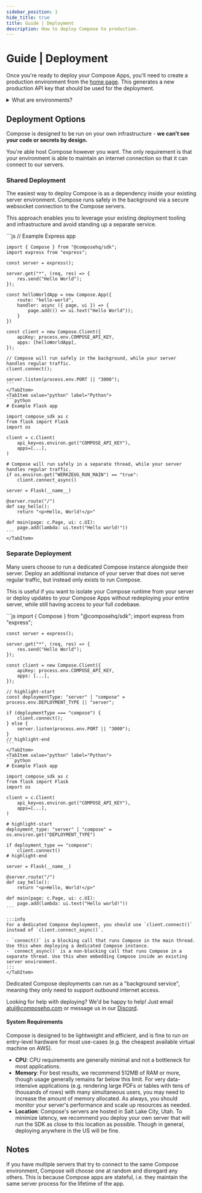 ```yaml
---
sidebar_position: 1
hide_title: true
title: Guide | Deployment
description: How to deploy Compose to production.
---
```




# Guide | Deployment

Once you're ready to deploy your Compose Apps, you'll need to create a production environment from the [home page](https://app.composehq.com/home). This generates a new production API key that should be used for the deployment.

<details>
<summary>What are environments?</summary>

Like most software, Compose Apps exist within one of two environments: **Development** and **Production**.

**Production** is for live apps to be shared with your whole organization, while **Development** is designed for engineers to rapidly develop apps in a local environment. Every engineer is automatically assigned a personal development environment and API key for connecting to it.
</details>

## Deployment Options

Compose is designed to be run on your own infrastructure - **we can't see your code or secrets by design.**

You're able host Compose however you want. The only requirement is that your environment is able to maintain an internet connection so that it can connect to our servers.

### Shared Deployment

The easiest way to deploy Compose is as a dependency inside your existing server environment. Compose runs safely in the background via a secure websocket connection to the Compose servers.

This approach enables you to leverage your existing deployment tooling and infrastructure and avoid standing up a separate service.


<Tabs groupId="sdkLanguage">
    <TabItem value="node" label="TypeScript / JavaScript">
    ```js
    // Example Express app

    import { Compose } from "@composehq/sdk";
    import express from "express";

    const server = express();

    server.get("*", (req, res) => {
        res.send("Hello World");
    });

    const helloWorldApp = new Compose.App({
        route: "hello-world",
        handler: async ({ page, ui }) => {
            page.add(() => ui.text("Hello World"));
        }
    })

    const client = new Compose.Client({
        apiKey: process.env.COMPOSE_API_KEY,
        apps: [helloWorldApp],
    });

    // Compose will run safely in the background, while your server handles regular traffic.
    client.connect();

    server.listen(process.env.PORT || "3000");
    ```
    </TabItem>
    <TabItem value="python" label="Python">
    ```python
    # Example Flask app

    import compose_sdk as c
    from flask import Flask
    import os

    client = c.Client(
        api_key=os.environ.get("COMPOSE_API_KEY"),
        apps=[...],
    )
    
    # Compose will run safely in a separate thread, while your server handles regular traffic.
    if os.environ.get("WERKZEUG_RUN_MAIN") == "true":
        client.connect_async()

    server = Flask(__name__)

    @server.route("/")
    def say_hello():
        return "<p>Hello, World!</p>"

    def main(page: c.Page, ui: c.UI):
        page.add(lambda: ui.text("Hello world!"))
    ```
    </TabItem>
</Tabs>

### Separate Deployment

Many users choose to run a dedicated Compose instance alongside their server. Deploy an additional instance of your server that does not serve regular traffic, but instead only exists to run Compose.

This is useful if you want to isolate your Compose runtime from your server or deploy updates to your Compose Apps without redeploying your entire server, while still having access to your full codebase.

<Tabs groupId="sdkLanguage">
    <TabItem value="node" label="TypeScript / JavaScript">
    ```js
    import { Compose } from "@composehq/sdk";
    import express from "express";

    const server = express();

    server.get("*", (req, res) => {
        res.send("Hello World");
    });

    const client = new Compose.Client({
        apiKey: process.env.COMPOSE_API_KEY,
        apps: [...],
    });

    // highlight-start
    const deploymentType: "server" | "compose" = process.env.DEPLOYMENT_TYPE || "server";

    if (deploymentType === "compose") {
        client.connect();
    } else {
        server.listen(process.env.PORT || "3000");
    }
    // highlight-end
    ```
    </TabItem>
    <TabItem value="python" label="Python">
    ```python
    # Example Flask app

    import compose_sdk as c
    from flask import Flask
    import os

    client = c.Client(
        api_key=os.environ.get("COMPOSE_API_KEY"),
        apps=[...],
    )
    
    # highlight-start
    deployment_type: "server" | "compose" = os.environ.get("DEPLOYMENT_TYPE")

    if deployment_type == "compose":
        client.connect()
    # highlight-end

    server = Flask(__name__)

    @server.route("/")
    def say_hello():
        return "<p>Hello, World!</p>"

    def main(page: c.Page, ui: c.UI):
        page.add(lambda: ui.text("Hello world!"))
    ```
    
    :::info
    For a dedicated Compose deployment, you should use `client.connect()` instead of `client.connect_async()`.

    - `connect()` is a blocking call that runs Compose in the main thread. Use this when deploying a dedicated Compose instance.
    - `connect_async()` is a non-blocking call that runs Compose in a separate thread. Use this when embedding Compose inside an existing server environment.
    :::
    </TabItem>
</Tabs>

Dedicated Compose deployments can run as a "background service", meaning they only need to support outbound internet access.

Looking for help with deploying? We'd be happy to help! Just email atul@composehq.com or message us in our [Discord](https://discord.gg/82rk2N8ZE6).

#### System Requirements

Compose is designed to be lightweight and efficient, and is fine to run on entry-level hardware for most use-cases (e.g. the cheapest available virtual machine on AWS).

- **CPU**: CPU requirements are generally minimal and not a bottleneck for most applications. 
- **Memory**: For best results, we recommend 512MB of RAM or more, though usage generally remains far below this limit. For very data-intensive applications (e.g. rendering large PDFs or tables with tens of thousands of rows) with many simultaneous users, you may need to increase the amount of memory allocated. As always, you should monitor your server's performance and scale up resources as needed.
- **Location**: Compose's servers are hosted in Salt Lake City, Utah. To minimize latency, we recommend you deploy your own server that will run the SDK as close to this location as possible. Though in general, deploying anywhere in the US will be fine.

## Notes

If you have multiple servers that try to connect to the same Compose environment, Compose will choose one at random and disregard any others. This is because Compose apps are stateful, i.e. they maintain the same server process for the lifetime of the app.